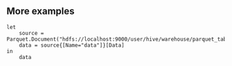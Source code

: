 ## More examples

```powerquery
let
    source = Parquet.Document("hdfs://localhost:9000/user/hive/warehouse/parquet_table"),
    data = source{[Name="data"]}[Data]
in
    data
```

